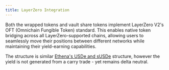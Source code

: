 ```yaml
---
title: LayerZero Integration
---
```


Both the wrapped tokens and vault share tokens implement LayerZero V2's OFT (Omnichain Fungible Token) standard. This enables native token bridging across all LayerZero-supported chains, allowing users to seamlessly move their positions between different networks while maintaining their yield-earning capabilities.

The structure is similar [Ethena's USDe and sUSDe](https://docs.ethena.fi/) structure, however the yield is not generated from a carry trade - yet remains delta neutral.
